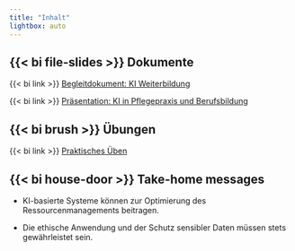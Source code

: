 ```yaml
---
title: "Inhalt"
lightbox: auto
---
```

<!-- In this workshop, we will investigate how Large Language Models (LLMs) are trained, how they produce text, and what they are capable of. We will also discuss similarities and differences between LLMs and human thought processes. As LLMs become increasingly human-like in their performance, it is important to develop effective ways to describe their behaviour. We will discuss high-level concepts that allow us think about LLMs without falling into the trap of anthropomorphism. -->
<!-- TODO: fix schedule -->

<!-- ## {{< bi book >}} Contents -->


<!-- - How can I use LLMs in educational settings? -->

## {{< bi file-slides >}} Dokumente

{{< bi link >}} [Begleitdokument: KI Weiterbildung](../assets/begleitdokument-KI-weiterbildung.pdf)

{{< bi link >}} [Präsentation: KI in Pflegepraxis und Berufsbildung](../assets/2024-09-09_Künstliche-Intelligenz-Pflegepraxis-Berufsbildung.pdf)


## {{< bi brush >}} Übungen

{{< bi link >}} [Praktisches Üben](../assets/uebungen.pdf)


## {{< bi house-door >}} Take-home messages

- KI-basierte Systeme können zur Optimierung des Ressourcenmanagements beitragen.

- Die ethische Anwendung und der Schutz sensibler Daten müssen stets gewährleistet sein.



<!-- ## {{< bi bullseye >}} Learning outcomes
:::{.callout-tip}
## After this workshop, you will be able to:

1) Explain what large language models and conversational agents, such as ChatGPT, can be used for, and what they shouldn't be used for.
2) Create effective prompts for LLMs.
<!-- 3) Design your own LLM-based educational activities.
4) Critically evaluate LLM-based educational activities. -->
<!-- ::: --> 

<!-- ## ⏱️ Schedule

![](../assets/schedule.svg){width=100%} -->


<!-- ## {{< bi people-fill >}} Instructors

- [**Andrew Ellis**](https://www.bfh.ch/en/about-bfh/people/a3xvoqozosua/), [Virtual Academy](https://virtuelleakademie.ch/) at the [Bern University of Applied Sciences](https://www.bfh.ch/):

  Andrew, a data scientist at the [Virtual Academy](https://virtuelleakademie.ch/), explores the convergence of language, thought, and AI. He teaches and researches generative AI's role in education at BFH, focusing on human interactions with large language models and the impact of AI learning tools on educational outcomes. Andrew holds a PhD in cognitive psychology from the University of Bern, where he studied mental imagery and perception.

- [**Kaspar Kaufmann**](https://www.bfh.ch/de/ueber-die-bfh/personen/wzzprvvtyrw6/), [Virtual Academy](https://virtuelleakademie.ch/) at the [Bern University of Applied Sciences](https://www.bfh.ch/):

  As a researcher at the [Virtual Academy](https://virtuelleakademie.ch/), Kaspar aims to promote digital competencies among teachers and learners at BFH. He is passionate about fostering a community of confident, critical and responsible users of digital technologies for education, work and civic participation. -->